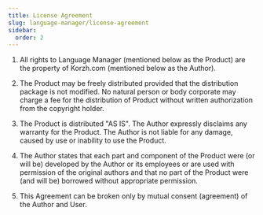 ```yaml
---
title: License Agreement
slug: language-manager/license-agreement
sidebar:
  order: 2
---
```


1. All rights to Language Manager (mentioned below as the Product) are the property of Korzh.com (mentioned below as the Author).

2. The Product may be freely distributed provided that the distribution package is not modified. No natural person or body corporate may charge a fee for the distribution of Product without written authorization from the copyright holder.

3. The Product is distributed "AS IS". The Author expressly disclaims any warranty for the Product. The Author is not liable for any damage, caused by use or inability to use the Product.

4. The Author states that each part and component of the Product were (or will be) developed by the Author or its employees or are used with permission of the original authors and that no part of the Product were (and will be) borrowed without appropriate permission.

5. This Agreement can be broken only by mutual consent (agreement) of the Author and User.   

